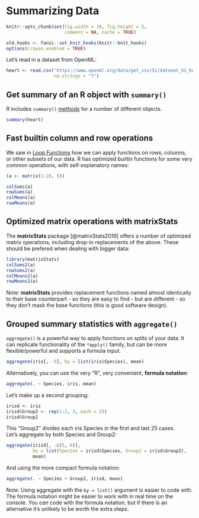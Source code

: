 # Summarizing Data {#summarize}

```r
knitr::opts_chunk$set(fig.width = 10, fig.height = 5,
                      comment = NA, cache = TRUE)
```

```r
old.hooks <- fansi::set_knit_hooks(knitr::knit_hooks)
options(crayon.enabled = TRUE)
```

Let's read in a dataset from OpenML:

```r
heart <- read.csv("https://www.openml.org/data/get_csv/51/dataset_51_heart-h.arff",
                  na.strings = "?")
```


## Get summary of an R object with `summary()`

R includes `summary()` [methods](#s3methods) for a number of different objects. 

```r
summary(heart)
```

## Fast builtin column and row operations

We saw in [Loop Functions](#loopfns) how we can apply functions on rows, columns, or other subsets of our data. R has optimized builtin functions for some very common operations, with self-explanatory names:

```r
(a <- matrix(1:20, 5))
```

```r
colSums(a)
rowSums(a)
colMeans(a)
rowMeans(a)
```

## Optimized matrix operations with **matrixStats**

The **matrixStats** package [@matrixStats2019] offers a number of optimized matrix operations, including drop-in replacements of the above. These should be prefered when dealing with bigger data:

```r
library(matrixStats)
colSums2(a)
rowSums2(a)
colMeans2(a)
rowMeans2(a)
```

Note: **matrixStats** provides replacement functions named almost identically to their base counterpart - so they are easy to find - but are different - so they don't mask the base functions (this is good software design).

## Grouped summary statistics with `aggregate()`

`aggregate()` is a powerful way to apply functions on splits of your data. It can replicate functionality of the `*apply()` family, but can be more flexible/powerful and supports a formula input.

```r
aggregate(iris[, -5], by = list(iris$Species), mean)
```

Alternatively, you can use the very "R", very convenient, **formula notation**:

```r
aggregate(. ~ Species, iris, mean)
```

Let's make up a second grouping:

```r
irisd <- iris
irisd$Group2 <- rep(1:2, 3, each = 25)
irisd$Group2
```

This "Group2" divides each iris Species in the first and last 25 cases.  
Let's aggregate by both Species and Group2:

```r
aggregate(irisd[, -c(5, 6)],
          by = list(Species = irisd$Species, Group2 = irisd$Group2),
          mean)
```

And using the more compact formula notation:
```r
aggregate(. ~ Species + Group2, irisd, mean)
```

Note: Using aggregate with the `by = list()` argument is easier to code with. The formula notation might be easier to work with in real time on the console. You *can* code with the formula notation, but if there is an alternative it's unlikely to be worth the extra steps.